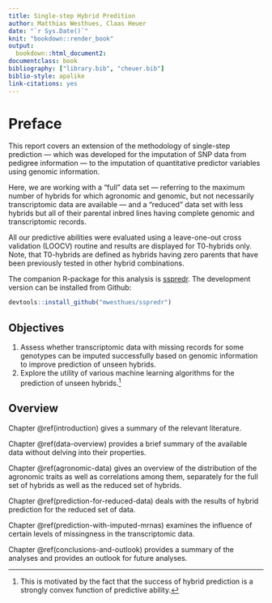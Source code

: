 ```yaml
---
title: Single-step Hybrid Predition
author: Matthias Westhues, Claas Heuer
date: "`r Sys.Date()`"
knit: "bookdown::render_book"
output:
  bookdown::html_document2:
documentclass: book
bibliography: ["library.bib", "cheuer.bib"]
biblio-style: apalike
link-citations: yes
---
```




# Preface {-}
This report covers an extension of the methodology of single-step prediction 
&mdash; which was developed for the imputation of SNP data from pedigree 
information &mdash; to the imputation of quantitative predictor variables using
genomic information.

Here, we are working with a "full" data set &mdash; referring to the maximum 
number of hybrids for which agronomic and genomic, but not necessarily 
transcriptomic data are available &mdash; and a "reduced" data set with less 
hybrids but all of their parental inbred lines having complete genomic and 
transcriptomic records.

All our predictive abilities were evaluated using a leave-one-out cross 
validation (LOOCV) routine and results are displayed for T0-hybrids only.
Note, that T0-hybrids are defined as hybrids having zero parents that have been
previously tested in other hybrid combinations.

The companion R-package for this analysis is [sspredr](https://github.com/mwesthues/sspredr).
The development version can be installed from Github:
```r
devtools::install_github("mwesthues/sspredr")
```


## Objectives
1.    Assess whether transcriptomic data with missing records for some genotypes         can be imputed successfully based on genomic information to improve 
      prediction of unseen hybrids.
2.    Explore the utility of various machine learning algorithms for the 
      prediction of unseen hybrids.^[This is motivated by the fact that the 
      success of hybrid prediction is a strongly convex function of predictive 
      ability.]


## Overview
Chapter \@ref(introduction) gives a summary of the relevant literature.

Chapter \@ref(data-overview) provides a brief summary of the available data 
without delving into their properties.

Chapter \@ref(agronomic-data) gives an overview of the distribution of the 
agronomic traits as well as correlations among them, separately for the full
set of hybrids as well as the reduced set of hybrids.

Chapter \@ref(prediction-for-reduced-data) deals with the results of hybrid 
prediction for the reduced set of data.

Chapter \@ref(prediction-with-imputed-mrnas) examines the influence of certain levels of missingness 
in the transcriptomic data.

Chapter \@ref(conclusions-and-outlook) provides a summary of the analyses and 
provides an outlook for future analyses.
